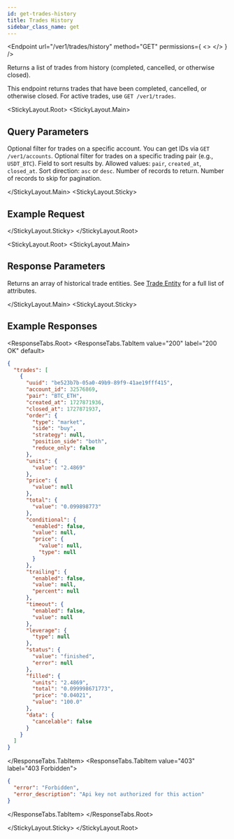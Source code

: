 ```yaml
---
id: get-trades-history
title: Trades History
sidebar_class_name: get
---
```



<Endpoint
  url="/ver1/trades/history"
  method="GET"
  permissions={
    <>
      <Permission title="Permission" description="SMART_TRADES_READ" />
      <Permission title="Security" description="SIGNED" />
    </>
  }
/>

Returns a list of trades from history (completed, cancelled, or otherwise closed).

<Informer variant="info">
  This endpoint returns trades that have been completed, cancelled, or otherwise closed. For active trades, use <code>GET /ver1/trades</code>.
</Informer>

<Separator />

<StickyLayout.Root>
  <StickyLayout.Main>

## Query Parameters

<ApiParam name="account_id" type="integer" id="account_id">
  Optional filter for trades on a specific account. You can get IDs via <code>GET /ver1/accounts</code>.
</ApiParam>

<ApiParam name="pair" type="string" id="pair">
  Optional filter for trades on a specific trading pair (e.g., <code>USDT_BTC</code>).
</ApiParam>

<ApiParam name="order_by" type="string" id="order_by">
  Field to sort results by. Allowed values: <code>pair</code>, <code>created_at</code>, <code>closed_at</code>.

  <ParameterRange defaultVal="created_at" />
</ApiParam>

<ApiParam name="order_direction" type="string" id="order_direction">
  Sort direction: <code>asc</code> or <code>desc</code>.
  
  <ParameterRange defaultVal="asc" />
</ApiParam>

<ApiParam name="limit" type="integer" id="limit">
  Number of records to return.

  <ParameterRange defaultVal={10} />
</ApiParam>

<ApiParam name="offset" type="integer" id="offset">
  Number of records to skip for pagination.

  <ParameterRange defaultVal={0} />
</ApiParam>

  </StickyLayout.Main>
  <StickyLayout.Sticky>

## Example Request

<NoContentEndpoint method="GET" endpoint="/ver1/trades/history?account_id=1&amp;limit=5" />

  </StickyLayout.Sticky>
</StickyLayout.Root>

<StickyLayout.Root>
  <StickyLayout.Main>

## Response Parameters

Returns an array of historical trade entities. See [Trade Entity](/smart-trade/smart-trade-entity) for a full list of attributes.

  </StickyLayout.Main>
  <StickyLayout.Sticky>

## Example Responses

<ResponseTabs.Root>
  <ResponseTabs.TabItem value="200" label="200 OK" default>

```json
{
  "trades": [
    {
      "uuid": "be523b7b-05a0-49b9-89f9-41ae19fff415",
      "account_id": 32576869,
      "pair": "BTC_ETH",
      "created_at": 1727871936,
      "closed_at": 1727871937,
      "order": {
        "type": "market",
        "side": "buy",
        "strategy": null,
        "position_side": "both",
        "reduce_only": false
      },
      "units": {
        "value": "2.4869"
      },
      "price": {
        "value": null
      },
      "total": {
        "value": "0.099898773"
      },
      "conditional": {
        "enabled": false,
        "value": null,
        "price": {
          "value": null,
          "type": null
        }
      },
      "trailing": {
        "enabled": false,
        "value": null,
        "percent": null
      },
      "timeout": {
        "enabled": false,
        "value": null
      },
      "leverage": {
        "type": null
      },
      "status": {
        "value": "finished",
        "error": null
      },
      "filled": {
        "units": "2.4869",
        "total": "0.099998671773",
        "price": "0.04021",
        "value": "100.0"
      },
      "data": {
        "cancelable": false
      }
    }
  ]
}
```

  </ResponseTabs.TabItem>
  <ResponseTabs.TabItem value="403" label="403 Forbidden">

```json
{
  "error": "Forbidden",
  "error_description": "Api key not authorized for this action"
}
```

  </ResponseTabs.TabItem>
</ResponseTabs.Root>

  </StickyLayout.Sticky>
</StickyLayout.Root>